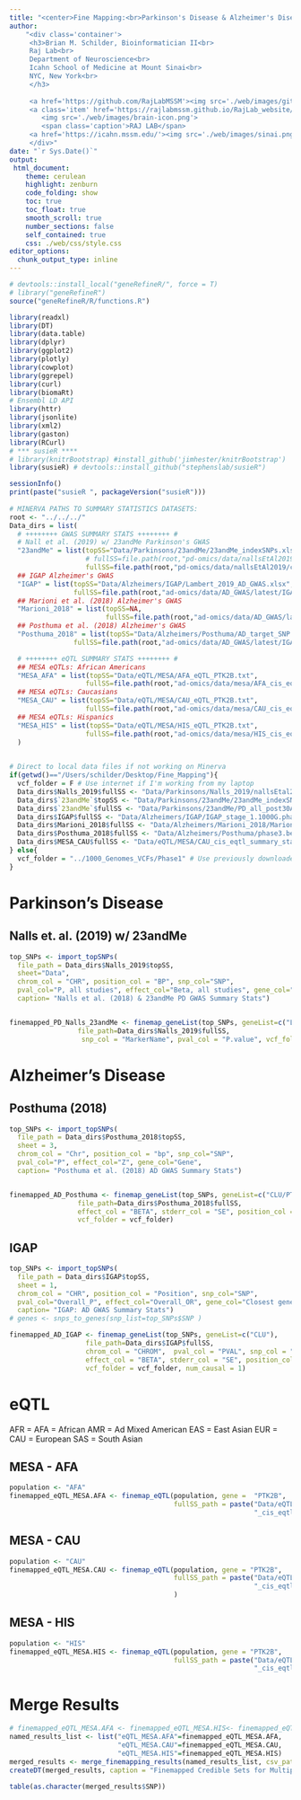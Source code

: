 ```yaml
---
title: "<center>Fine Mapping:<br>Parkinson's Disease & Alzheimer's Disease</center>" 
author: 
    "<div class='container'>
     <h3>Brian M. Schilder, Bioinformatician II<br>
     Raj Lab<br>
     Department of Neuroscience<br>
     Icahn School of Medicine at Mount Sinai<br>
     NYC, New York<br>
     </h3> 
     
     <a href='https://github.com/RajLabMSSM'><img src='./web/images/github.png'></a> 
     <a class='item' href='https://rajlabmssm.github.io/RajLab_website/'>
        <img src='./web/images/brain-icon.png'>
        <span class='caption'>RAJ LAB</span>
     <a href='https://icahn.mssm.edu/'><img src='./web/images/sinai.png'></a>
     </div>"
date: "`r Sys.Date()`"
output:
 html_document:
    theme: cerulean
    highlight: zenburn
    code_folding: show
    toc: true
    toc_float: true
    smooth_scroll: true
    number_sections: false
    self_contained: true
    css: ./web/css/style.css
editor_options: 
  chunk_output_type: inline
--- 
```


```r
# devtools::install_local("geneRefineR/", force = T)
# library("geneRefineR") 
source("geneRefineR/R/functions.R") 

library(readxl)
library(DT)
library(data.table)
library(dplyr)
library(ggplot2)
library(plotly)
library(cowplot)
library(ggrepel)
library(curl)
library(biomaRt) 
# Ensembl LD API
library(httr)
library(jsonlite)
library(xml2)
library(gaston)
library(RCurl)
# *** susieR ****
# library(knitrBootstrap) #install_github('jimhester/knitrBootstrap')
library(susieR) # devtools::install_github("stephenslab/susieR")

sessionInfo()
print(paste("susieR ", packageVersion("susieR"))) 
 
# MINERVA PATHS TO SUMMARY STATISTICS DATASETS:
root <- "../../../"
Data_dirs = list(
  # ++++++++ GWAS SUMMARY STATS ++++++++ # 
  # Nall et al. (2019) w/ 23andMe Parkinson's GWAS 
  "23andMe" = list(topSS="Data/Parkinsons/23andMe/23andMe_indexSNPs.xlsx",
                   # fullSS=file.path(root,"pd-omics/data/nallsEtAl2019/23andme/PD_all_post30APRIL2015_5.2_extended.txt")),
                   fullSS=file.path(root,"pd-omics/data/nallsEtAl2019/combined_meta/nallsEtAl2019_allSamples_allVariants.noChr.rsid.tab")),  
  ## IGAP Alzheimer's GWAS
  "IGAP" = list(topSS="Data/Alzheimers/IGAP/Lambert_2019_AD_GWAS.xlsx",
                fullSS=file.path(root,"ad-omics/data/AD_GWAS/latest/IGAP_stage_1.1000G.phase3.20130502.tsv")),
  ## Marioni et al. (2018) Alzheimer's GWAS
  "Marioni_2018" = list(topSS=NA,
                        fullSS=file.path(root,"ad-omics/data/AD_GWAS/latest/Marioni2018.4_UK_Biobank_IGAP_17May2018.1000G.phase3.20130502.tsv")),
  ## Posthuma et al. (2018) Alzheimer's GWAS 
  "Posthuma_2018" = list(topSS="Data/Alzheimers/Posthuma/AD_target_SNP.xlsx", 
                fullSS=file.path(root,"ad-omics/data/AD_GWAS/latest/IGAP_stage_1.1000G.phase3.20130502.tsv")),

  # ++++++++ eQTL SUMMARY STATS ++++++++ #
  ## MESA eQTLs: African Americans
  "MESA_AFA" = list(topSS="Data/eQTL/MESA/AFA_eQTL_PTK2B.txt",
                   fullSS=file.path(root,"ad-omics/data/mesa/AFA_cis_eqtl_summary_statistics.txt")),
  ## MESA eQTLs: Caucasians
  "MESA_CAU" = list(topSS="Data/eQTL/MESA/CAU_eQTL_PTK2B.txt",
                   fullSS=file.path(root,"ad-omics/data/mesa/CAU_cis_eqtl_summary_statistics.txt.gz")),
  ## MESA eQTLs: Hispanics
  "MESA_HIS" = list(topSS="Data/eQTL/MESA/HIS_eQTL_PTK2B.txt",
                   fullSS=file.path(root,"ad-omics/data/mesa/HIS_cis_eqtl_summary_statistics.txt.gz")) 
  )
 

# Direct to local data files if not working on Minerva
if(getwd()=="/Users/schilder/Desktop/Fine_Mapping"){
  vcf_folder = F # Use internet if I'm working from my laptop
  Data_dirs$Nalls_2019$fullSS <- "Data/Parkinsons/Nalls_2019/nallsEtal2019_no23andMe.tab.txt"
  Data_dirs$`23andMe`$topSS <- "Data/Parkinsons/23andMe/23andMe_indexSNPs.xlsx"
  Data_dirs$`23andMe`$fullSS <- "Data/Parkinsons/23andMe/PD_all_post30APRIL2015_5.2_extended.txt"
  Data_dirs$IGAP$fullSS <- "Data/Alzheimers/IGAP/IGAP_stage_1.1000G.phase3.20130502.tsv"
  Data_dirs$Marioni_2018$fullSS <- "Data/Alzheimers/Marioni_2018/Marioni2018.4_UK_Biobank_IGAP_17May2018.1000G.phase3.20130502.tsv"
  Data_dirs$Posthuma_2018$fullSS <- "Data/Alzheimers/Posthuma/phase3.beta.se.hrc.txt"
  Data_dirs$MESA_CAU$fullSS <- "Data/eQTL/MESA/CAU_cis_eqtl_summary_statistics.txt"
} else{
  vcf_folder = "../1000_Genomes_VCFs/Phase1" # Use previously downloaded files if working on Minerva node
}  
```
 
# Parkinson's Disease

## Nalls et. al. (2019) w/ 23andMe {.tabset .tabset-fade .tabset-pills}

```r
top_SNPs <- import_topSNPs(
  file_path = Data_dirs$Nalls_2019$topSS,
  sheet="Data",
  chrom_col = "CHR", position_col = "BP", snp_col="SNP",
  pval_col="P, all studies", effect_col="Beta, all studies", gene_col="Nearest Gene",
  caption= "Nalls et al. (2018) & 23andMe PD GWAS Summary Stats")


finemapped_PD_Nalls_23andMe <- finemap_geneList(top_SNPs, geneList=c("LRRK2"),#c("LRRK2","GBAP1","SNCA","VPS13C","GCH1"),
                 file_path=Data_dirs$Nalls_2019$fullSS,
                  snp_col = "MarkerName", pval_col = "P.value", vcf_folder = vcf_folder)
```


# Alzheimer's Disease

## Posthuma (2018) {.tabset .tabset-fade .tabset-pills}

```r
top_SNPs <- import_topSNPs(
  file_path = Data_dirs$Posthuma_2018$topSS,
  sheet = 3,
  chrom_col = "Chr", position_col = "bp", snp_col="SNP",
  pval_col="P", effect_col="Z", gene_col="Gene",
  caption= "Posthuma et al. (2018) AD GWAS Summary Stats")


finemapped_AD_Posthuma <- finemap_geneList(top_SNPs, geneList=c("CLU/PTK2B","APOE"),
                 file_path=Data_dirs$Posthuma_2018$fullSS,
                 effect_col = "BETA", stderr_col = "SE", position_col = "BP", 
                 vcf_folder = vcf_folder)
```

## IGAP {.tabset .tabset-fade .tabset-pills}

```r
top_SNPs <- import_topSNPs(
  file_path = Data_dirs$IGAP$topSS,
  sheet = 1,
  chrom_col = "CHR", position_col = "Position", snp_col="SNP",
  pval_col="Overall_P", effect_col="Overall_OR", gene_col="Closest gene",
  caption= "IGAP: AD GWAS Summary Stats")
# genes <- snps_to_genes(snp_list=top_SNPs$SNP )

finemapped_AD_IGAP <- finemap_geneList(top_SNPs, geneList=c("CLU"), 
                   file_path=Data_dirs$IGAP$fullSS,
                   chrom_col = "CHROM",  pval_col = "PVAL", snp_col = "SNP",
                   effect_col = "BETA", stderr_col = "SE", position_col = "POS", 
                   vcf_folder = vcf_folder, num_causal = 1)
```

# eQTL

AFR = AFA = African
AMR = Ad Mixed American
EAS = East Asian
EUR = CAU = European
SAS = South Asian

## MESA - AFA {.tabset .tabset-fade .tabset-pills}

```r
population <- "AFA"
finemapped_eQTL_MESA.AFA <- finemap_eQTL(population, gene =  "PTK2B", 
                                         fullSS_path = paste("Data/eQTL/MESA/",population,
                                                             "_cis_eqtl_summary_statistics.txt",sep=""))
```

## MESA - CAU {.tabset .tabset-fade .tabset-pills}

```r
population <- "CAU"
finemapped_eQTL_MESA.CAU <- finemap_eQTL(population, gene = "PTK2B", 
                                         fullSS_path = paste("Data/eQTL/MESA/",population,
                                                             "_cis_eqtl_summary_statistics.txt",sep="")
                                         )
```

## MESA - HIS {.tabset .tabset-fade .tabset-pills}

```r
population <- "HIS"
finemapped_eQTL_MESA.HIS <- finemap_eQTL(population, gene = "PTK2B", 
                                         fullSS_path = paste("Data/eQTL/MESA/",population,
                                                             "_cis_eqtl_summary_statistics.txt",sep=""))
```


# Merge Results

```r
# finemapped_eQTL_MESA.AFA <- finemapped_eQTL_MESA.HIS<- finemapped_eQTL_MESA.CAU
named_results_list <- list("eQTL_MESA.AFA"=finemapped_eQTL_MESA.AFA, 
                           "eQTL_MESA.CAU"=finemapped_eQTL_MESA.CAU, 
                           "eQTL_MESA.HIS"=finemapped_eQTL_MESA.HIS)
merged_results <- merge_finemapping_results(named_results_list, csv_path ="merged_results.csv")
createDT(merged_results, caption = "Finemapped Credible Sets for Multiple Datasets")

table(as.character(merged_results$SNP))
```

